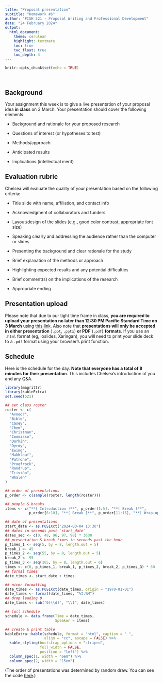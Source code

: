 ```yaml
---
title: "Proposal presentation"
subtitle: "Homework #6"
author: "FISH 521 - Proposal Writing and Professional Development"
date: "24 February 2024"
output:
  html_document:
    theme: cerulean
    highlight: textmate
    toc: true
    toc_float: true
    toc_depth: 3
---
```


```r
knitr::opts_chunk$set(echo = TRUE)
```

<br>

## Background

Your assignment this week is to give a live presentation of your proposal idea **in class** on 3 March. Your presentation should cover the following elements:

* Background and rationale for your proposed research

* Questions of interest (or hypotheses to test)

* Methods/approach

* Anticipated results

* Implications (intellectual merit)


## Evaluation rubric

Chelsea will evaluate the quality of your presentation based on the following criteria:

* Title slide with name, affiliation, and contact info

* Acknowledgment of collaborators and funders

* Layout/design of the slides (e.g., good color contrast, appropriate font size)

* Speaking clearly and addressing the audience rather than the computer or slides

* Presenting the background and clear rationale for the study

* Brief explanation of the methods or approach

* Highlighting expected results and any potential difficulties

* Brief comment(s) on the implications of the research

* Appropriate ending


## Presentation upload

Please note that due to our tight time frame in class, **you are required to upload your presentation no later than 12:30 PM Pacific Standard Time on 3 March** using [this link](https://forms.gle/Buus7mn2sv6bqynP8). Also note that **presentations will only be accepted in either presentation** (`.ppt`, `.pptx`) **or PDF** (`.pdf`) **formats**. If you use an `.html` format (eg, ioslides, Xaringan), you will need to print your slide deck to a `.pdf` format using your browser's print function.


## Schedule

Here is the schedule for the day. **Note that everyone has a total of 8 minutes for their presentation**. This includes Chelsea's introduction of you and any Q&A.

```r
library(magrittr)
library(kableExtra)
set.seed(521)

## set class roster
roster <- c(
  "Avnoor",
  "Bible",
  "Casey",
  "Chen",
  "Christman",
  "Commisso",
  "Durkin",
  "Dyroy",
  "Ewing",
  "Makhlouf",
  "Patrone",
  "Proefrock",
  "Randrup",
  "Triviño",
  "Whalen"
)

## order of presentations
p_order <- c(sample(roster, length(roster)))

## people & breaks
items <- c("**[ Introduction ]**", p_order[1:5], "**[ Break ]**",
           p_order[6:10], "**[ Break ]**", p_order[11:15], "**[ Wrap-up ]**")

## date of presentations
start_date <- as.POSIXct("2024-03-04 13:30")
## dates in seconds past `start_date`
dates_sec <- c(0, 48, 96, 97, 98) * 3600
## presentation & break times in seconds past the hour
p_times_1 <- seq(5, by = 8, length.out = 5)
break_1 <- 45
p_times_2 <- seq(55, by = 8, length.out = 5)
break_2 <- 95
p_times_3 <- seq(105, by = 8, length.out = 6)
times <- c(0, p_times_1, break_1, p_times_2, break_2, p_times_3) * 60
## formal times
date_times <- start_date + times

## nicer formatting
date_times <- as.POSIXct(date_times, origin = "1970-01-01")
date_times <- format(date_times, "%I:%M")
## drop leading 0
date_times <- sub("0(\\d)", "\\1", date_times)

## full schedule
schedule <- data.frame(Time = date_times,
                       Speaker = items)

## create & print table
kableExtra::kable(schedule, format = "html", caption = " ",
                  align = "cc", escape = FALSE) %>%
  kable_styling(bootstrap_options = "striped",
                full_width = FALSE,
                position = "left") %>%
  column_spec(1, width = "6em") %>%
  column_spec(2, width = "15em")
```

(The order of presentations was determined by random draw. You can see the code [here](https://github.com/UW-FISH521/website/blob/main/homework/week_09/hw_07_presentations.Rmd).)



